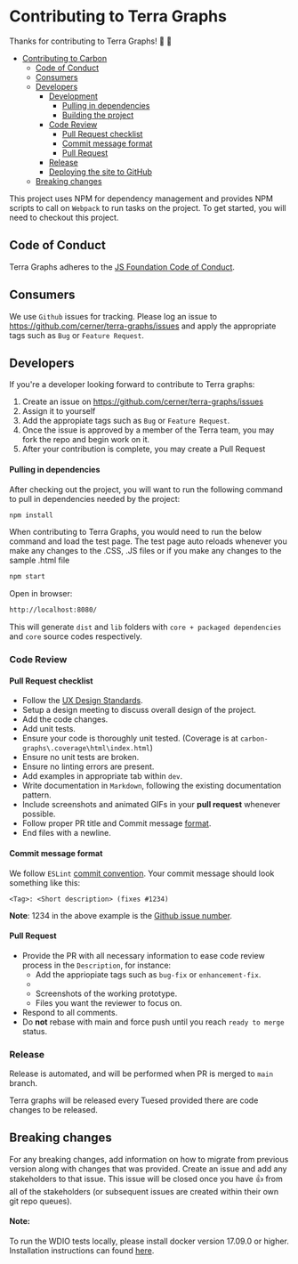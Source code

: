 # Contributing to Terra Graphs

Thanks for contributing to Terra Graphs! :1st_place_medal: :1st_place_medal:

-   [Contributing to Carbon](#contributing-to-terra-graphs)
    -   [Code of Conduct](#code-of-conduct)
    -   [Consumers](#consumers)
    -   [Developers](#developers)
        -   [Development](#development)
            -   [Pulling in dependencies](#pulling-in-dependencies)
            -   [Building the project](#building-the-project)
        -   [Code Review](#code-review)
            -   [Pull Request checklist](#pull-request-checklist)
            -   [Commit message format](#commit-message-format)
            -   [Pull Request](#pull-request)
        -   [Release](#release)
        -   [Deploying the site to GitHub](#deploying-the-site-to-github)
    -   [Breaking changes](#breaking-changes)

This project uses NPM for dependency management and provides NPM scripts to call on `Webpack` to run tasks on the project.
To get started, you will need to checkout this project.

## Code of Conduct

Terra Graphs adheres to the [JS Foundation Code of Conduct](https://js.foundation/community/code-of-conduct).

## Consumers

We use `Github` issues for tracking. Please log an issue to https://github.com/cerner/terra-graphs/issues and apply the appropriate tags such as `Bug` or `Feature Request`.

## Developers

If you're a developer looking forward to contribute to Terra graphs:

 1. Create an issue on https://github.com/cerner/terra-graphs/issues 
 2. Assign it to yourself
 3. Add the appropiate tags such as `Bug` or `Feature Request`.
 4. Once the issue is approved by a member of the Terra team, you may fork the repo and begin work on it.
 5. After your contribution is complete, you may create a Pull Request

#### Pulling in dependencies

After checking out the project, you will want to run the following command to pull in dependencies needed by the project:

```sh
npm install
```

When contributing to Terra Graphs, you would need to run the below command and load the test page. The test page auto reloads whenever you make any changes to the .CSS, .JS files or if you make any changes to the sample .html file

```sh
npm start
```

Open in browser:

```sh
http://localhost:8080/
```

This will generate `dist` and `lib` folders with `core + packaged dependencies` and `core` source codes respectively.

### Code Review

#### Pull Request checklist

-   Follow the [UX Design Standards](https://wiki.ucern.com/display/UserExperience/Standard+Graphs).
-   Setup a design meeting to discuss overall design of the project.
-   Add the code changes.
-   Add unit tests.
-   Ensure your code is thoroughly unit tested. (Coverage is at `carbon-graphs\.coverage\html\index.html`)
-   Ensure no unit tests are broken.
-   Ensure no linting errors are present.
-   Add examples in appropriate tab within `dev`.
-   Write documentation in `Markdown`, following the existing documentation pattern.
-   Include screenshots and animated GIFs in your **pull request** whenever possible.
-   Follow proper PR title and Commit message [format](#commit-message-format).
-   End files with a newline.

#### Commit message format

We follow `ESLint` [commit convention](https://eslint.org/docs/1.0.0/developer-guide/contributing#step-2-make-your-changes).
Your commit message should look something like this:

```text
<Tag>: <Short description> (fixes #1234)
```
**Note**:
1234 in the above example is the [Github issue number](https://github.com/cerner/terra-graphs/issues).

#### Pull Request

-   Provide the PR with all necessary information to ease code review process in the `Description`, for instance:
    -   Add the appriopiate tags such as `bug-fix` or `enhancement-fix`.
    -   
    -   Screenshots of the working prototype.
    -   Files you want the reviewer to focus on.
-   Respond to all comments.
-   Do **not** rebase with main and force push until you reach `ready to merge` status.

### Release

Release is automated, and will be performed when PR is merged to `main` branch.

Terra graphs will be released every Tuesed provided there are code changes to be released.

## Breaking changes

For any breaking changes, add information on how to migrate from previous version along with changes that was provided.
Create an issue and add any stakeholders to that issue.
This issue will be closed once you have :+1: from all of the stakeholders (or subsequent issues are created within their own git repo queues).

#### Note: 

To run the WDIO tests locally, please install docker version 17.09.0 or higher. Installation instructions can found [here](https://docs.docker.com/get-docker/).